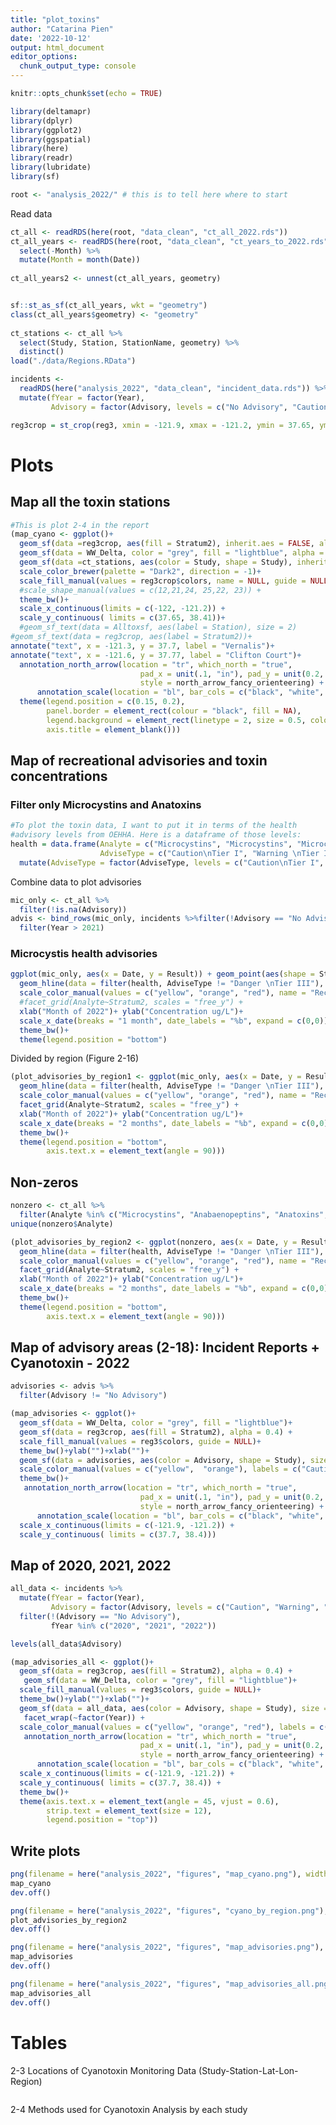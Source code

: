 ```yaml
---
title: "plot_toxins"
author: "Catarina Pien"
date: '2022-10-12'
output: html_document
editor_options: 
  chunk_output_type: console
---
```


```r
knitr::opts_chunk$set(echo = TRUE)
```

```r
library(deltamapr)
library(dplyr)
library(ggplot2)
library(ggspatial)
library(here)
library(readr)
library(lubridate)
library(sf)

root <- "analysis_2022/" # this is to tell here where to start
```

Read data
```r
ct_all <- readRDS(here(root, "data_clean", "ct_all_2022.rds")) 
ct_all_years <- readRDS(here(root, "data_clean", "ct_years_to_2022.rds")) %>%
  select(-Month) %>%
  mutate(Month = month(Date))
  
ct_all_years2 <- unnest(ct_all_years, geometry)


sf::st_as_sf(ct_all_years, wkt = "geometry")
class(ct_all_years$geometry) <- "geometry"
  
ct_stations <- ct_all %>%
  select(Study, Station, StationName, geometry) %>%
  distinct()
load("./data/Regions.RData")

incidents <-
  readRDS(here("analysis_2022", "data_clean", "incident_data.rds")) %>%
  mutate(fYear = factor(Year),
         Advisory = factor(Advisory, levels = c("No Advisory", "Caution", "Warning", "Danger")))

reg3crop = st_crop(reg3, xmin = -121.9, xmax = -121.2, ymin = 37.65, ymax = 38.4)
```


# Plots

## Map all the toxin stations
```r

#This is plot 2-4 in the report
(map_cyano <- ggplot()+
  geom_sf(data =reg3crop, aes(fill = Stratum2), inherit.aes = FALSE, alpha = 0.4)+
  geom_sf(data = WW_Delta, color = "grey", fill = "lightblue", alpha = 0.5, lwd = 0.5)+
  geom_sf(data =ct_stations, aes(color = Study, shape = Study), inherit.aes = FALSE, size = 1.5)+
  scale_color_brewer(palette = "Dark2", direction = -1)+
  scale_fill_manual(values = reg3crop$colors, name = NULL, guide = NULL)+
  #scale_shape_manual(values = c(12,21,24, 25,22, 23)) +
  theme_bw()+
  scale_x_continuous(limits = c(-122, -121.2)) +
  scale_y_continuous( limits = c(37.65, 38.41))+
  #geom_sf_text(data = Alltoxsf, aes(label = Station), size = 2)
#geom_sf_text(data = reg3crop, aes(label = Stratum2))+
annotate("text", x = -121.3, y = 37.7, label = "Vernalis")+
annotate("text", x = -121.6, y = 37.77, label = "Clifton Court")+
  annotation_north_arrow(location = "tr", which_north = "true",
                             pad_x = unit(.1, "in"), pad_y = unit(0.2, "in"),
                             style = north_arrow_fancy_orienteering) +
      annotation_scale(location = "bl", bar_cols = c("black", "white", "black", "white"))  +
  theme(legend.position = c(0.15, 0.2),
        panel.border = element_rect(colour = "black", fill = NA),
        legend.background = element_rect(linetype = 2, size = 0.5, colour = 1),
        axis.title = element_blank()))
```


## Map of recreational advisories and toxin concentrations

### Filter only Microcystins and Anatoxins 
```r
#To plot the toxin data, I want to put it in terms of the health
#advisory levels from OEHHA. Here is a dataframe of those levels:
health = data.frame(Analyte = c("Microcystins", "Microcystins", "Microcystins", "Anatoxins","Anatoxins"), Advisory = c(0.8, 6,20, .5, 20),
                    AdviseType = c("Caution\nTier I", "Warning \nTier II","Danger \nTier III", "Caution\nTier I", "Warning \nTier II")) %>%
  mutate(AdviseType = factor(AdviseType, levels = c("Caution\nTier I", "Warning \nTier II","Danger \nTier III")))
```

Combine data to plot advisories
```r
mic_only <- ct_all %>%
  filter(!is.na(Advisory)) 
advis <- bind_rows(mic_only, incidents %>%filter(!Advisory == "No Advisory")) %>%
  filter(Year > 2021)
```

### Microcystis health advisories
```r
ggplot(mic_only, aes(x = Date, y = Result)) + geom_point(aes(shape = Study))+
  geom_hline(data = filter(health, AdviseType != "Danger \nTier III"), aes(yintercept = Advisory, color = AdviseType))+
  scale_color_manual(values = c("yellow", "orange", "red"), name = "Recreational \nAdvisory")+
  #facet_grid(Analyte~Stratum2, scales = "free_y") +
  xlab("Month of 2022")+ ylab("Concentration ug/L")+
  scale_x_date(breaks = "1 month", date_labels = "%b", expand = c(0,0))+
  theme_bw()+
  theme(legend.position = "bottom")
```

Divided by region (Figure 2-16)
```r
(plot_advisories_by_region1 <- ggplot(mic_only, aes(x = Date, y = Result)) + geom_point(aes(shape = Study))+
  geom_hline(data = filter(health, AdviseType != "Danger \nTier III"), aes(yintercept = Advisory, color = AdviseType))+
  scale_color_manual(values = c("yellow", "orange", "red"), name = "Recreational \nAdvisory")+
  facet_grid(Analyte~Stratum2, scales = "free_y") +
  xlab("Month of 2022")+ ylab("Concentration ug/L")+
  scale_x_date(breaks = "2 months", date_labels = "%b", expand = c(0,0))+
  theme_bw()+
  theme(legend.position = "bottom",
        axis.text.x = element_text(angle = 90)))
```

## Non-zeros
```r
nonzero <- ct_all %>%
  filter(Analyte %in% c("Microcystins", "Anabaenopeptins", "Anatoxins", "Cylindrospermopsins"))
unique(nonzero$Analyte)

(plot_advisories_by_region2 <- ggplot(nonzero, aes(x = Date, y = Result)) + geom_point(aes(shape = Study))+
  geom_hline(data = filter(health, AdviseType != "Danger \nTier III"), aes(yintercept = Advisory, color = AdviseType))+
  scale_color_manual(values = c("yellow", "orange", "red"), name = "Recreational \nAdvisory")+
  facet_grid(Analyte~Stratum2, scales = "free_y") +
  xlab("Month of 2022")+ ylab("Concentration ug/L")+
  scale_x_date(breaks = "2 months", date_labels = "%b", expand = c(0,0))+
  theme_bw()+
  theme(legend.position = "bottom",
        axis.text.x = element_text(angle = 90)))
```

## Map of advisory areas (2-18): Incident Reports + Cyanotoxin - 2022
```r
advisories <- advis %>%
  filter(Advisory != "No Advisory")

(map_advisories <- ggplot()+
  geom_sf(data = WW_Delta, color = "grey", fill = "lightblue")+
  geom_sf(data = reg3crop, aes(fill = Stratum2), alpha = 0.4) +
  scale_fill_manual(values = reg3$colors, guide = NULL)+
  theme_bw()+ylab("")+xlab("")+
  geom_sf(data = advisories, aes(color = Advisory, shape = Study), size = 3)+
  scale_color_manual(values = c("yellow",  "orange"), labels = c("Caution", "Warning"), name = "Incident Reports\nAdvisory Level")+
  theme_bw()+ 
   annotation_north_arrow(location = "tr", which_north = "true",
                             pad_x = unit(.1, "in"), pad_y = unit(0.2, "in"),
                             style = north_arrow_fancy_orienteering) +
      annotation_scale(location = "bl", bar_cols = c("black", "white", "black", "white"))  +
  scale_x_continuous(limits = c(-121.9, -121.2)) +
  scale_y_continuous( limits = c(37.7, 38.4)))
```

## Map of 2020, 2021, 2022
```r
all_data <- incidents %>%
  mutate(fYear = factor(Year),
         Advisory = factor(Advisory, levels = c("Caution", "Warning", "Danger")))%>%
  filter(!(Advisory == "No Advisory"),
         fYear %in% c("2020", "2021", "2022"))

levels(all_data$Advisory)
```

```r
(map_advisories_all <- ggplot()+
  geom_sf(data = reg3crop, aes(fill = Stratum2), alpha = 0.4) +
   geom_sf(data = WW_Delta, color = "grey", fill = "lightblue")+
  scale_fill_manual(values = reg3$colors, guide = NULL)+
  theme_bw()+ylab("")+xlab("")+
  geom_sf(data = all_data, aes(color = Advisory, shape = Study), size = 3)+
   facet_wrap(~factor(Year)) + 
  scale_color_manual(values = c("yellow", "orange", "red"), labels = c("Caution", "Warning", "Danger"), name = "Incident Reports\nAdvisory Level")+
   annotation_north_arrow(location = "tr", which_north = "true",
                             pad_x = unit(.1, "in"), pad_y = unit(0.2, "in"),
                             style = north_arrow_fancy_orienteering) +
      annotation_scale(location = "bl", bar_cols = c("black", "white", "black", "white"))  +
  scale_x_continuous(limits = c(-121.9, -121.2)) +
  scale_y_continuous( limits = c(37.7, 38.4)) +
  theme_bw()+ 
  theme(axis.text.x = element_text(angle = 45, vjust = 0.6),
        strip.text = element_text(size = 12),
        legend.position = "top"))
```


## Write plots
```r
png(filename = here("analysis_2022", "figures", "map_cyano.png"), width = 6, height = 6, units = "in", pointsize = 12, family = "sans", res = 300)
map_cyano
dev.off()

png(filename = here("analysis_2022", "figures", "cyano_by_region.png"), width = 8, height = 7, units = "in", pointsize = 12, family = "sans", res = 300)
plot_advisories_by_region2
dev.off()

png(filename = here("analysis_2022", "figures", "map_advisories.png"), width = 6, height = 6, units = "in", pointsize = 12, family = "sans", res = 300)
map_advisories
dev.off()

png(filename = here("analysis_2022", "figures", "map_advisories_all.png"), width = 8, height = 6, units = "in", pointsize = 12, family = "sans", res = 300)
map_advisories_all
dev.off()
```



# Tables

2-3 Locations of Cyanotoxin Monitoring Data (Study-Station-Lat-Lon-Region)
```r

```

2-4 Methods used for Cyanotoxin Analysis by each study
```r

```

